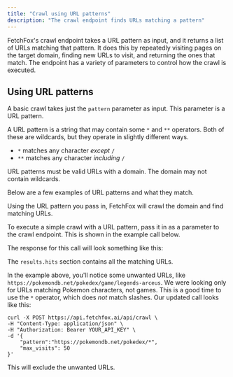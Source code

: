 ```yaml
---
title: "Crawl using URL patterns"
description: "The crawl endpoint finds URLs matching a pattern"
---
```



FetchFox's crawl endpoint takes a URL pattern as input, and it returns a list of URLs matching that pattern. It does this by repeatedly visiting pages on the target domain, finding new URLs to visit, and returning the ones that match. The endpoint has a variety of parameters to control how the crawl is executed.

## Using URL patterns

A basic crawl takes just the `pattern` parameter as input. This parameter is a URL pattern.

A URL pattern is a string that may contain some `*` and `**` operators. Both of these are wildcards, but they operate in slightly different ways.

- `*` matches any character _except_  `/`
- `**` matches any character _including_  `/`

URL patterns must be valid URLs with a domain. The domain may not contain wildcards.

Below are a few examples of URL patterns and what they match.

<UrlPatternTable />

Using the URL pattern you pass in, FetchFox will crawl the domain and find matching URLs.

To execute a simple crawl with a URL pattern, pass it in as a parameter to the crawl endpoint. This is shown in the example call below.

<BasicCrawlRequest />

The response for this call will look something like this:

<BasicCrawlResponse />

The `results.hits` section contains all the matching URLs.

In the example above, you'll notice some unwanted URLs, like `https://pokemondb.net/pokedex/game/legends-arceus`. We were looking only for URLs matching Pokemon characters, not games. This is a good time to use the `*` operator, which does _not_ match slashes. Our updated call looks like this:

<CodeGroup>

```curl curl
curl -X POST https://api.fetchfox.ai/api/crawl \
-H "Content-Type: application/json" \
-H "Authorization: Bearer YOUR_API_KEY" \
-d '{
    "pattern":"https://pokemondb.net/pokedex/*",
    "max_visits": 50
}'
```

</CodeGroup>

This will exclude the unwanted URLs.